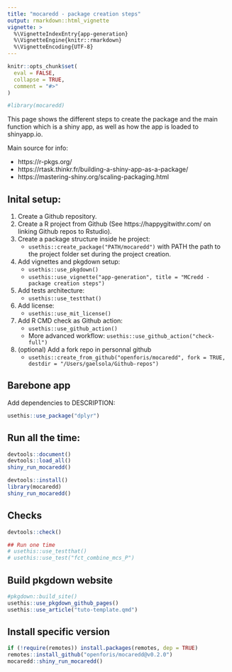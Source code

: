 ```yaml
---
title: "mocaredd - package creation steps"
output: rmarkdown::html_vignette
vignette: >
  %\VignetteIndexEntry{app-generation}
  %\VignetteEngine{knitr::rmarkdown}
  %\VignetteEncoding{UTF-8}
---
```


```r
knitr::opts_chunk$set(
  eval = FALSE,
  collapse = TRUE,
  comment = "#>"
)
```

```r
#library(mocaredd)
```



This page shows the different steps to create the package and the main function which is a shiny app, as well as how the app is loaded to shinyapp.io.

Main source for info:

- https://r-pkgs.org/
- https://rtask.thinkr.fr/building-a-shiny-app-as-a-package/
- https://mastering-shiny.org/scaling-packaging.html


## Inital setup:

1. Create a Github repository.
1. Create a R project from Github (See https://happygitwithr.com/ on linking Github repos to Rstudio).
1. Create a package structure inside he project: 
    - `usethis::create_package("PATH/mocaredd")` with PATH the path to the project folder set during the project creation.
1. Add vignettes and pkgdown setup:
    - `usethis::use_pkgdown()`
    - `usethis::use_vignette("app-generation", title = "MCredd - package creation steps")`
1. Add tests architecture:
    - `usethis::use_testthat()` 
1. Add license:
    - `usethis::use_mit_license()` 
1. Add R CMD check as Github action:
    - `usethis::use_github_action()` 
    - More advanced workflow: `usethis::use_github_action("check-full")`
1. (optional) Add a fork repo in personnal github
    - `usethis::create_from_github("openforis/mocaredd", fork = TRUE, destdir = "/Users/gaelsola/Github-repos")`

## Barebone app

Add dependencies to DESCRIPTION:

```r
usethis::use_package("dplyr")
```



## Run all the time:

```r
devtools::document()
devtools::load_all()
shiny_run_mocaredd()
```

```r
devtools::install()
library(mocaredd)
shiny_run_mocaredd()
```


## Checks

```r
devtools::check()

## Run one time 
# usethis::use_testthat()
# usethis::use_test("fct_combine_mcs_P")
```


## Build pkgdown website

```r
#pkgdown::build_site() 
usethis::use_pkgdown_github_pages()
usethis::use_article("tuto-template.qmd")
```

## Install specific version

```r
if (!require(remotes)) install.packages(remotes, dep = TRUE)
remotes::install_github("openforis/mocaredd@v0.2.0")
mocaredd::shiny_run_mocaredd()
```
